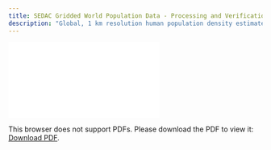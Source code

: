 ```yaml
---
title: SEDAC Gridded World Population Data - Processing and Verification Report
description: "Global, 1 km resolution human population density estimates based on national censuses and population registers, version 4.11"
---
```

<object data="./reports/sedac-popdensity-yeargrid5yr-v4.11_Processing and Verification Report.pdf" type="application/pdf" width="1024px" height="1000px">
    <embed src="./reports/sedac-popdensity-yeargrid5yr-v4.11_Processing and Verification Report.pdf">
        <p>This browser does not support PDFs. Please download the PDF to view it: <a href="./reports/sedac-popdensity-yeargrid5yr-v4.11_Processing and Verification Report.pdf">Download PDF</a>.</p>
    </embed>
</object>